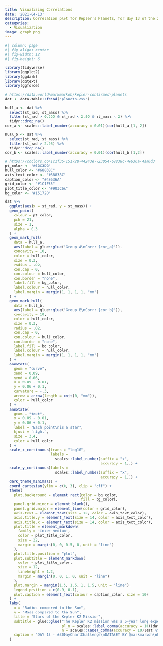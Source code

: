 ```yaml
---
title: Visualizing Correlations 
date: '2021-04-13'
description: Correlation plot for Kepler's Planets, for day 13 of the 2021 30-day-chart-challenge
categories:
  - Visualization
image: graph.png
---
```


```r
#| column: page
#| fig-align: center
#| fig-width: 12
#| fig-height: 6

library(tidyverse)
library(ggplot2)
library(ggdark)
library(ggtext)
library(ggforce)

# https://data.world/markmarkoh/kepler-confirmed-planets
dat <- data.table::fread("planets.csv")

hull_a <- dat %>% 
  select(st_rad, st_mass) %>% 
  filter(st_rad > 0.335 & st_rad < 2.95 & st_mass < 2) %>% 
  tidyr::drop_na()
cor_a <- scales::label_number(accuracy = 0.01)(cor(hull_a)[1, 2])

hull_b <- dat %>% 
  select(st_rad, st_mass) %>% 
  filter(st_rad > 2.95) %>% 
  tidyr::drop_na()
cor_b <- scales::label_number(accuracy = 0.01)(cor(hull_b)[1,2])

# https://coolors.co/1c1f35-151728-44243e-723054-68838c-4e636a-4ab6d3
pt_color <- "#6BC3DB"
hull_color <- "#68838C"
axis_text_color <- "#68838C"
caption_color <- "#4E636A"
grid_color <- "#1C1F35"
plot_title_color <- "#903C6A"
bg_color <- "#151728"

dat %>%
  ggplot(aes(x = st_rad, y = st_mass)) +
  geom_point(
    colour = pt_color,
    pch = 21,
    size = 1,
    alpha = 0.3
  ) +
  geom_mark_hull(
    data = hull_a,
    aes(label = glue::glue("Group A\nCorr: {cor_a}")),
    concavity = 10,
    color = hull_color,
    size = 0.3,
    radius = .02,
    con.cap = 0,
    con.colour = hull_color,
    con.border = "none",
    label.fill = bg_color,
    label.colour = hull_color,
    label.margin = margin(1, 1, 1, 1, "mm")
  ) +
  geom_mark_hull(
    data = hull_b,
    aes(label = glue::glue("Group B\nCorr: {cor_b}")),
    concavity = 10,
    color = hull_color,
    size = 0.3,
    radius = .02,
    con.cap = 0,
    con.colour = hull_color,
    con.border = "none",
    label.fill = bg_color,
    label.colour = hull_color,
    label.margin = margin(1, 1, 1, 1, "mm")
  ) +
  annotate(
    geom = "curve",
    xend = 0.09,
    yend = 0.06,
    x = 0.09 - 0.01,
    y = 0.06 + 0.1,
    curvature = -.3,
    arrow = arrow(length = unit(0, "mm")),
    color = hull_color
  ) +
  annotate(
    geom = "text",
    x = 0.09 - 0.01,
    y = 0.06 + 0.1,
    label = "Each point\nis a star",
    hjust = "right",
    size = 3.4,
    color = hull_color
  ) +
  scale_x_continuous(trans = "log10",
                     labels =
                       scales::label_number(suffix = "x",
                                            accuracy = 1,)) +
  scale_y_continuous(labels =
                       scales::label_number(suffix = "x",
                                            accuracy = 1,)) +
  dark_theme_minimal() +
  coord_cartesian(ylim = c(0, 3), clip = "off") +
  theme(
    plot.background = element_rect(color = bg_color, 
                                   fill = bg_color),
    panel.grid.minor = element_blank(),
    panel.grid.major = element_line(color = grid_color),
    axis.text = element_text(size = 12, color = axis_text_color),
    axis.title.y = element_text(size = 14, color = axis_text_color),
    axis.title.x = element_text(size = 14, color = axis_text_color),
    plot.title = element_markdown(
      family = "Inter-Medium",
      color = plot_title_color,
      size = 22,
      margin = margin(0, 0, 0.5, 0, unit = "line")
    ),
    plot.title.position = "plot",
    plot.subtitle = element_markdown(
      color = plot_title_color,
      size = 12,
      lineheight = 1.2,
      margin = margin(0, 0, 1, 0, unit = "line")
    ),
    plot.margin = margin(1.5, 1.5, 1, 1.5, unit = "line"),
    legend.position = c(0.9, 0.1),
    plot.caption = element_text(colour = caption_color, size = 10)
  ) +
  labs(
    x = "Radius compared to the Sun",
    y = "Mass compared to the Sun",
    title = "Stars of the Kepler K2 Mission",
    subtitle = glue::glue("The Kepler K2 mission was a 5-year long expedition searching for Earth-like or smaller planets orbiting stars in our galaxy.<br />Kepler was a special-purpose spacecraft that precisely measured the light variations from thousands of distant stars, looking for planetary transits.<br />This graphic shows the relationship between the stellar mass & stellar radii of {n} stars, with a potential {pl_n} orbiting exoplanets.<br />It's fascinating to see two distinct clusters: stars with very high correlation between mass and radius, and those with radii > 3x our sun, <br /> with near-zero correlation between mass & radii.",
                          pl_n = scales::label_comma(accuracy = 10)(dat[,sum(pl_pnum)]),
                          n = scales::label_comma(accuracy = 10)(dat %>% count(pl_hostname) %>% nrow())),
    caption = "DAY 13 - #30DayChartChallenge\nDATASET BY @markmarkoh\nPLOT BY @rsangole"
  )
```

<!-- ## Day 14 - Space -->

<!-- ```{r echo=TRUE, message=FALSE, warning=FALSE} -->
<!-- library(tidyverse) -->
<!-- library(ggplot2) -->
<!-- library(ggdark) -->
<!-- library(ggtext) -->
<!-- library(ggforce) -->

<!-- # https://api.nasa.gov -->

<!-- download_mars_rover_manifests <- function(rover_name, -->
<!--                                           BASE_URL = "https://api.nasa.gov/mars-photos/api/v1/", -->
<!--                                           END_PT = "manifests/"){ -->

<!--   curl_url <- glue::glue("curl -s '{BASE_URL}{END_PT}{rover_name}?api_key={Sys.getenv(\"NASA_API_KEY\")}'") -->

<!--   jq <- "'.photo_manifest.photos[] | {sol: .sol, date: .earth_date, photos: .total_photos, cameras: .cameras | to_entries[]} | [.sol, .date, .photos, .cameras.value] | @tsv'" -->

<!--   cmd <- glue::glue("{curl_url} | jq -r {jq}") -->

<!--   data.table::fread( -->
<!--     cmd = cmd, -->
<!--     col.names = c("sol", "date", "photos", "camera") -->
<!--   ) %>%  -->
<!--     dplyr::mutate(rover = rover_name) -->

<!-- } -->

<!-- rovers <- c("curiosity", "opportunity", "spirit") -->

<!-- dat <- lapply(rovers, download_mars_rover_manifests) %>%  -->
<!--   data.table::rbindlist() -->
<!-- dat[, date := as.Date(date)] -->
<!-- ``` -->

<!-- ```{r} -->
<!-- dat %>%  -->
<!--   group_by(sol, rover) %>%  -->
<!--   summarize(sol_photos = sum(photos)) %>%  -->
<!--   ggplot(aes(sol, sol_photos)) +  -->
<!--   geom_line(aes(color = rover)) -->
<!-- ``` -->

<!-- ```{r} -->
<!-- dat %>%  -->
<!--   group_by(sol, rover) %>%  -->
<!--   summarize(sol_photos = sum(photos)) %>%  -->
<!-- # %>%  -->
<!-- #   tidyr::pivot_wider(names_from = "rover", values_from = "sol_photos", -->
<!-- #                      values_fill = 0) %>%  -->
<!-- #   ungroup() %>%  -->
<!--   data.table::as.data.table()-> dat_long -->
<!-- dat_long[, cur_cusum := cumsum(curiosity)] -->
<!-- dat_long[, oppr_cusum := cumsum(curiosity)] -->


<!-- dat_long <- dat[, .(sol_photos = sum(photos)), .(sol, rover)] -->
<!-- data.table::setkey(dat_long, "sol") -->
<!-- cumsum_photos <- dat_long[, .(sol_photos = cumsum(sol_photos)), .(rover)] -->
<!-- cumsum_photos[, sol := 1:.N, rover] -->
<!-- cumsum_photos %>%  -->
<!--   ggplot(aes(sol, sol_photos)) +  -->
<!--   geom_line(aes(color = rover)) +  -->
<!--   scale_y_continuous(labels = scales::label_number_si()) + -->
<!--   theme_bw() -->
<!-- ``` -->

<!-- ```{r fig.height=7} -->
<!-- library(ggTimeSeries) -->
<!-- library(hrbrthemes) -->
<!-- cam_tbl <- tribble( -->
<!--   ~camera, ~cam, -->
<!-- "PANCAM",	"Panoramic", -->
<!-- "FHAZ",	"Front Hazard", -->
<!-- "RHAZ",	"Rear Hazard", -->
<!-- "NAVCAM",	"Navigation", -->
<!-- "MAST",	"Mast", -->
<!-- "CHEMCAM",	"Chemistry", -->
<!-- "MAHLI",	"Hand Lens", -->
<!-- "MARDI",	"Descent", -->
<!-- "MINITES",	"Thermal", -->
<!-- "ENTRY", "Entry") -->

<!-- dat %>%  -->
<!--   select(sol, photos, rover) %>%  -->
<!--   distinct() %>%  -->
<!--   # pivot_wider(names_from = "rover",  -->
<!--   #             values_from = "photos",  -->
<!--   #             values_fill = 0) %>% -->
<!--   # pivot_longer(-sol, -->
<!--   #              values_to = "photos", -->
<!--   #              names_to = "rover") %>%  -->
<!--   arrange(sol) %>%  -->
<!--   ggplot(aes(x = sol,  -->
<!--            y = photos, -->
<!--            color = rover, -->
<!--            fill = rover)) + -->
<!--  # geom_area() +  -->
<!--  scale_y_continuous(labels = scales::label_number_si()) + -->
<!--  geom_line() + -->
<!--   # facet_wrap(~rover, ncol = 1) +# scales = "free_y") + -->
<!--   theme_ft_rc() + -->
<!--   theme(legend.position = "none") + -->
<!--   labs(x = "sol", -->
<!--        y = "Number of Photos Taken")-> p1 -->

<!-- gimme_pie <- function(dat,  -->
<!--                       .rover, -->
<!--                       legend_pos = "none") { -->
<!--   dat %>% -->
<!--     group_by(rover) %>% -->
<!--     count(camera) %>% -->
<!--     left_join(cam_tbl) %>% -->
<!--     group_by(rover) %>% -->
<!--     mutate(total_photos = sum(n), -->
<!--            pc = n / total_photos) %>% -->
<!--     arrange(rover, n) %>% -->
<!--     mutate( -->
<!--       ymax = cumsum(pc), -->
<!--       ymin = c(0, head(ymax, -1)), -->
<!--       labelPosition = (ymin + ymax) / 2, -->
<!--       label = glue::glue("{scales::label_number_si()(n)}") -->
<!--     ) %>% -->
<!--     filter(rover == .rover) %>% -->
<!--     mutate(cam = factor(cam, levels = cam_tbl$cam)) %>%  -->
<!--     ggplot(aes( -->
<!--       ymax = ymax, -->
<!--       ymin = ymin, -->
<!--       xmax = 4, -->
<!--       xmin = 3, -->
<!--       fill = cam -->
<!--     )) + -->
<!--     geom_rect() + -->
<!--     annotate(geom = "text",  -->
<!--              x = 2,  -->
<!--              y = 0,  -->
<!--              label = toupper(.rover), -->
<!--              size = 4.5, -->
<!--              color = "white") + -->
<!--     coord_polar(theta = "y") + -->
<!--     xlim(c(2, 4)) + -->
<!--     theme_ft_rc() + -->
<!--     theme( -->
<!--       panel.grid.minor = element_blank(), -->
<!--       panel.grid.major = element_blank(), -->
<!--       axis.text = element_blank(), -->
<!--       axis.text.x = element_blank(), -->
<!--       axis.text.y = element_blank(), -->
<!--       text = element_blank(), -->
<!--       axis.title.x = element_blank(), -->
<!--       axis.title.y = element_blank(), -->
<!--       legend.position = legend_pos, -->
<!--       strip.text = element_blank(), -->
<!--       plot.margin = unit(c(1,1,1,1), "mm"), -->
<!--       panel.border = element_blank() -->
<!--     ) -->
<!-- } -->
<!-- p2 <- gimme_pie(dat, "curiosity") -->
<!-- p3 <- gimme_pie(dat, "spirit") -->
<!-- p4 <- gimme_pie(dat, "opportunity") -->
<!-- # p1 / (p2 + p3 + p4) +  -->
<!-- #   plot_layout(heights = c(1.5, 1)) +  -->
<!-- #   theme(panel.background = element_rect(fill = theme_ft_rc()$rect$fill)) -->

<!-- # install.packages("cowplot") -->
<!-- library("cowplot") -->
<!-- cowplot::plot_grid( -->
<!--   p1,  -->
<!--   cowplot::plot_grid(p3, p4, p2, nrow = 1), -->
<!--   nrow = 2, -->
<!--   rel_heights = c(2, 1) -->
<!-- ) +  -->
<!--   theme(panel.background = element_rect(fill = theme_ft_rc()$rect$fill)) -->
<!-- ``` -->

<!-- ```{r} -->
<!-- # install.packages("billboarder") -->
<!-- library("billboarder") -->

<!-- dat %>% -->
<!--     group_by(rover) %>% -->
<!--     count(camera) %>% -->
<!--     left_join(cam_tbl) %>% -->
<!--     group_by(rover) %>% -->
<!--     mutate(total_photos = sum(n), -->
<!--            pc = n / total_photos) %>% -->
<!--     arrange(rover, n) %>% -->
<!--     mutate( -->
<!--       ymax = cumsum(pc), -->
<!--       ymin = c(0, head(ymax, -1)), -->
<!--       labelPosition = (ymin + ymax) / 2, -->
<!--       label = glue::glue("{scales::label_number_si()(n)}") -->
<!--     ) %>% -->
<!--     filter(rover == "curiosity") %>% -->
<!--     mutate(cam = factor(cam, levels = cam_tbl$cam)) %>%  -->
<!--     ggplot(aes( -->
<!--       ymax = ymax, -->
<!--       ymin = ymin, -->
<!--       xmax = 4, -->
<!--       xmin = 3, -->
<!--       fill = cam -->
<!--     )) + -->
<!--     geom_rect() + -->
<!--     annotate(geom = "text",  -->
<!--              x = 2,  -->
<!--              y = 0,  -->
<!--              label = toupper("curiosity"), -->
<!--              size = 4.5, -->
<!--              color = "white") + -->
<!--     coord_polar(theta = "y") + -->
<!--     xlim(c(2, 4)) + -->
<!--     theme_ft_rc() + -->
<!--     theme( -->
<!--       panel.grid.minor = element_blank(), -->
<!--       panel.grid.major = element_blank(), -->
<!--       axis.text = element_blank(), -->
<!--       axis.text.x = element_blank(), -->
<!--       axis.text.y = element_blank(), -->
<!--       # text = element_blank(), -->
<!--       axis.title.x = element_blank(), -->
<!--       axis.title.y = element_blank(), -->
<!--       legend.position = "bottom", -->
<!--       legend.title = element_blank(), -->
<!--       legend.spacing.x = unit(6, 'mm'), -->
<!--       legend.direction = "horizontal", -->
<!--       strip.text = element_blank(), -->
<!--       plot.margin = unit(c(0,0,0,0), "mm"), -->
<!--       panel.border = element_blank(), -->
<!--       panel.background = element_rect(fill = theme_ft_rc()$rect$fill) -->
<!--     ) -->
<!-- ``` -->


<!-- ```{r} -->
<!-- dat_smooth <- dat %>%  -->
<!--   select(sol, photos, rover) %>%  -->
<!--   distinct() %>%  -->
<!--   pivot_wider(names_from = "rover",  -->
<!--               values_from = "photos",  -->
<!--               values_fill = 0) %>%  -->
<!--   arrange(sol) -->

<!-- dat_smooth$cur_low = lowess(dat_smooth$sol, dat_smooth$curiosity, -->
<!--                             f = 0.00001)$y -->

<!-- dat_smooth$cur_low = TTR::SMA(dat_smooth$curiosity, n = 10) -->
<!-- dat_smooth %>%  -->
<!--   ggplot(aes(x = sol)) + -->
<!--   geom_line(aes(y = curiosity)) + -->
<!--   geom_line(aes(y = cur_low), color = "red") -->

<!-- ``` -->


<!-- ```{r} -->
<!-- dat %>%  -->
<!--     select(sol, photos, rover) %>%  -->
<!--     distinct() %>%  -->
<!--   ggplot(aes(photos,fill=rover)) + -->
<!--   geom_density() + -->
<!--   theme_ft_rc() -->
<!-- ``` -->


<!-- ```{r} -->
<!-- dat_long_by_date <- dat[, .(sol_photos = sum(photos)), .(date, rover)] -->
<!-- data.table::setkey(dat_long_by_date, "date") -->

<!-- library(patchwork) -->

<!-- p1 <- dat_long_by_date %>% -->
<!--   filter(rover == "curiosity") %>% -->
<!--   ggplot_calendar_heatmap('date', -->
<!--                           'sol_photos', -->
<!--                           monthBorderSize = 0.1, -->
<!--                           dayBorderColour = 0.3) + -->
<!--   scale_fill_continuous(low = 'green', high = 'red') + -->
<!--   facet_wrap(~ Year, ncol = 1) +  -->
<!--   xlab(NULL) +  -->
<!--   ylab(NULL) +  -->
<!--   scale_fill_continuous(low = 'green', high = 'red') +  -->
<!--   theme( -->
<!--     axis.text = element_blank(), -->
<!--     axis.ticks = element_blank(), -->
<!--     panel.grid = element_blank(), -->
<!--     panel.background = element_blank() -->
<!-- ,    # legend.position = 'none', -->
<!--     strip.background = element_blank() -->
<!--   ) -->
<!-- p2 <- dat_long_by_date %>% -->
<!--   filter(rover == "spirit") %>% -->
<!--   ggplot_calendar_heatmap('date', -->
<!--                           'sol_photos', -->
<!--                           monthBorderSize = 0.1, -->
<!--                           dayBorderColour = 0.3) + -->
<!--   scale_fill_continuous(low = 'green', high = 'red') + -->
<!--   facet_wrap(~ Year, ncol = 1) +  -->
<!--   xlab(NULL) +  -->
<!--   ylab(NULL) +  -->
<!--   scale_fill_continuous(low = 'green', high = 'red') +  -->
<!--   theme( -->
<!--     axis.text = element_blank(), -->
<!--     axis.ticks = element_blank(), -->
<!--     panel.grid = element_blank(), -->
<!--     panel.background = element_blank() -->
<!-- ,    # legend.position = 'none', -->
<!--     strip.background = element_blank() -->
<!--   ) -->
<!-- p1 | p2 -->
<!-- ``` -->



<!-- ```{r} -->
<!-- # install.packages("gganimate") -->
<!-- # library("gganimate") -->
<!-- # dat[,sum(photos),.(sol, camera,rover)] %>%  -->
<!-- #   filter(rover == "spirit") %>%  -->
<!-- #   ggplot(aes(area = V1, -->
<!-- #              fill = rover, -->
<!-- #              label = camera, -->
<!-- #              subgroup = rover)) + -->
<!-- #   geom_treemap() + -->
<!-- #   geom_treemap_subgroup_border() + -->
<!-- #   geom_treemap_text(fontface = "italic",  -->
<!-- #                     colour = "white",  -->
<!-- #                     place = "centre", -->
<!-- #                     grow = F) + -->
<!-- #  transition_time(sol) + -->
<!-- #   ease_aes('linear') + -->
<!-- #   labs(title = "Sol: {frame_time}")  -> p -->
<!-- #  -->
<!-- # anim_save("~/github/animated_treemap.gif", p, ) -->
<!-- ``` -->

<!-- ```{r} -->
<!-- cam_tbl <- tribble( -->
<!--   ~camera, ~cam, -->
<!-- "FHAZ",	"Front\nHazard", -->
<!-- "RHAZ",	"Rear\nHazard", -->
<!-- "MAST",	"Mast", -->
<!-- "CHEMCAM",	"Chemistry", -->
<!-- "MAHLI",	"Hand Lens", -->
<!-- "MARDI",	"Descent", -->
<!-- "NAVCAM",	"Navigation", -->
<!-- "PANCAM",	"Panoramic", -->
<!-- "MINITES",	"Thermal", -->
<!-- "ENTRY", "Entry") -->

<!-- # install.packages("treemapify") -->
<!-- library("treemapify") -->
<!-- # library("ggthemr") -->
<!-- dat[,sum(photos),.(camera,rover)] %>%  -->
<!--   left_join(cam_tbl) %>%  -->
<!--   ggplot(aes(area = V1, -->
<!--              fill = cam, -->
<!--              label = cam, -->
<!--              subgroup = rover)) + -->
<!--   geom_treemap() + -->
<!--   geom_treemap_subgroup_border(col = "black", -->
<!--                                size = 1) + -->
<!--   geom_treemap_text(fontface = "italic",  -->
<!--                     colour = "white",  -->
<!--                     place = "centre", -->
<!--                     grow = F) -->

<!--     ``` -->

<!-- ```{r} -->
<!-- # install.packages('hrbrthemes') -->
<!-- library("hrbrthemes") -->
<!-- dat %>%  -->
<!--   group_by(rover) %>%  -->
<!--   count(camera) %>%  -->
<!--   left_join(cam_tbl) %>%  -->
<!--   group_by(rover) %>%  -->
<!--   mutate(total_photos = sum(n), -->
<!--          pc = n / total_photos) %>%  -->
<!--   arrange(rover,n) %>%  -->
<!--   mutate(ymax = cumsum(pc), -->
<!--          ymin = c(0, head(ymax, -1)), -->
<!--          labelPosition = (ymin + ymax)/2, -->
<!--          label = glue::glue("{cam}: {scales::label_number_si()(n)}")) %>%  -->
<!--   ggplot(aes(ymax=ymax, ymin=ymin, xmax=4, xmin=3, fill=cam)) + -->
<!--      geom_rect() + -->
<!--      coord_polar(theta="y") + -->
<!--   geom_text( x=4.5,  -->
<!--              aes(y=labelPosition,  -->
<!--                  label=label,  -->
<!--                  color=cam), size=4) + # x here controls label position (inner / outer) -->
<!--      xlim(c(2, 4)) + -->
<!--   facet_wrap(~rover)  + -->
<!--   theme_void() + -->
<!--   theme(legend.position = "none") -->
<!-- ``` -->


<!-- ```{r} -->
<!-- dat %>%  -->
<!--   mutate(year = lubridate::year(date)) %>%  -->
<!--   group_by(year, rover) %>%  -->
<!--   count(camera) %>%  -->
<!--   left_join(cam_tbl) %>%  -->
<!--   mutate(total_photos = sum(n), -->
<!--          pc = n / total_photos) %>%  -->
<!--   arrange(rover,year, n) %>%  -->
<!--   mutate(ymax = cumsum(pc), -->
<!--          ymin = c(0, head(ymax, -1)), -->
<!--          labelPosition = (ymin + ymax)/2, -->
<!--          label = glue::glue("{cam}: {scales::label_number_si()(n)}")) %>% -->
<!--   filter(rover == "spirit") %>%  -->
<!--   ggplot(aes(ymax=ymax, ymin=ymin, xmax=4, xmin=3, fill=cam)) + -->
<!--      geom_rect() + -->
<!--      coord_polar(theta="y") + -->
<!--   geom_text( x=4.5,  -->
<!--              aes(y=labelPosition,  -->
<!--                  label=label,  -->
<!--                  color=cam), size=4) + # x here controls label position (inner / outer) -->
<!--      xlim(c(2, 4)) + -->
<!--   facet_wrap(~year, ncol = 1)  + -->
<!--   theme_void() + -->
<!--   theme(legend.position = "none") -->
<!-- ``` -->